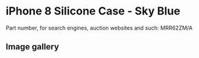 
# iPhone 8 Silicone Case - Sky Blue

Part number, for search engines, auction websites and such: MRR62ZM/A

## Image gallery

<div style={{ width: "768px" }}>
  <GalleryComponent
    images={[
      {
        original: "/everysource/MRR62.webp",
        thumbnail: "/everypreview/MRR62.webp",
      },
      {
        original: "/everysource/MRR62_AV1_GOLD.webp",
        thumbnail: "/everypreview/MRR62_AV1_GOLD.webp",
      },
      {
        original: "/everysource/MRR62_AV1_SILVER.webp",
        thumbnail: "/everypreview/MRR62_AV1_SILVER.webp",
      },
      {
        original: "/everysource/MRR62_AV1_SPACE_GRAY.webp",
        thumbnail: "/everypreview/MRR62_AV1_SPACE_GRAY.webp",
      },
      {
        original: "/everysource/MRR62_AV2.webp",
        thumbnail: "/everypreview/MRR62_AV2.webp",
      }
    ]}
  />
</div>
